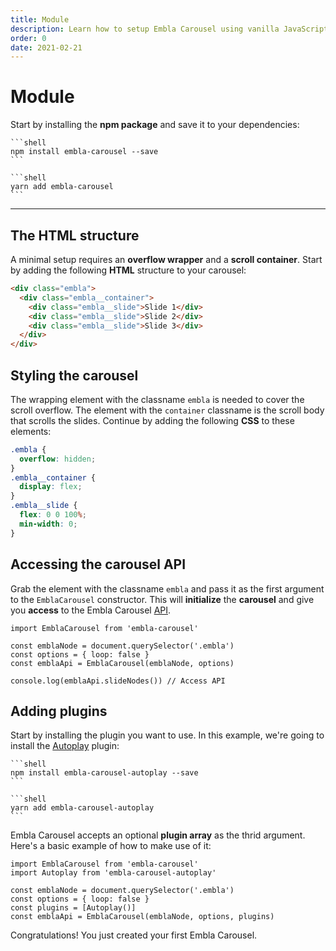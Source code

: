 ```yaml
---
title: Module
description: Learn how to setup Embla Carousel using vanilla JavaScript.
order: 0
date: 2021-02-21
---
```



# Module

Start by installing the **npm package** and save it to your dependencies:

<Tabs groupId="package-manager">
  <TabsItem label="npm" value="npm">

    ```shell
    npm install embla-carousel --save
    ```

  </TabsItem>
  <TabsItem label="yarn" value="yarn">

    ```shell
    yarn add embla-carousel
    ```

  </TabsItem>
</Tabs>

---

## The HTML structure

A minimal setup requires an **overflow wrapper** and a **scroll container**. Start by adding the following **HTML** structure to your carousel:

```html
<div class="embla">
  <div class="embla__container">
    <div class="embla__slide">Slide 1</div>
    <div class="embla__slide">Slide 2</div>
    <div class="embla__slide">Slide 3</div>
  </div>
</div>
```

## Styling the carousel

The wrapping element with the classname `embla` is needed to cover the scroll overflow. The element with the `container` classname is the scroll body that scrolls the slides. Continue by adding the following **CSS** to these elements:

```css
.embla {
  overflow: hidden;
}
.embla__container {
  display: flex;
}
.embla__slide {
  flex: 0 0 100%;
  min-width: 0;
}
```

## Accessing the carousel API

Grab the element with the classname `embla` and pass it as the first argument to the `EmblaCarousel` constructor. This will **initialize** the **carousel** and give you **access** to the Embla Carousel [API](/api/).

```js{7}
import EmblaCarousel from 'embla-carousel'

const emblaNode = document.querySelector('.embla')
const options = { loop: false }
const emblaApi = EmblaCarousel(emblaNode, options)

console.log(emblaApi.slideNodes()) // Access API
```

## Adding plugins

Start by installing the plugin you want to use. In this example, we're going to install the [Autoplay](/plugins/autoplay/) plugin:

<Tabs groupId="package-manager">
  <TabsItem label="npm" value="npm">

    ```shell
    npm install embla-carousel-autoplay --save
    ```

  </TabsItem>
  <TabsItem label="yarn" value="yarn">

    ```shell
    yarn add embla-carousel-autoplay
    ```

  </TabsItem>
</Tabs>

Embla Carousel accepts an optional **plugin array** as the thrid argument. Here's a basic example of how to make use of it:

```js{6-7}
import EmblaCarousel from 'embla-carousel'
import Autoplay from 'embla-carousel-autoplay'

const emblaNode = document.querySelector('.embla')
const options = { loop: false }
const plugins = [Autoplay()]
const emblaApi = EmblaCarousel(emblaNode, options, plugins)
```

Congratulations! You just created your first Embla Carousel.
